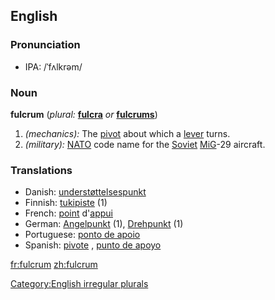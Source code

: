 {{wikipedia}}
==English==

===Pronunciation===
*IPA: /ˈfʌlkrəm/

===Noun===
'''fulcrum'''  (''plural:'' '''[[fulcra]]''' ''or'' '''[[fulcrums]]''')
# ''(mechanics):'' The [[pivot]] about which a [[lever]] turns.
# ''(military):'' [[NATO]] code name for the [[Soviet]] [[MiG]]-29 aircraft.

===Translations===
*Danish: [[understøttelsespunkt]] {{n}}
*Finnish: [[tukipiste]] (1)
*French: [[point]] d'[[appui]] {{m}}
*German: [[Angelpunkt]] {{m}} (1), [[Drehpunkt]] {{m}} (1)
*Portuguese: [[ponto de apoio]] {{m}}
*Spanish: [[pivote]] {{m}}, [[punto de apoyo]] {{m}}

[[Category:English irregular plurals]]

[[fr:fulcrum]]
[[zh:fulcrum]]